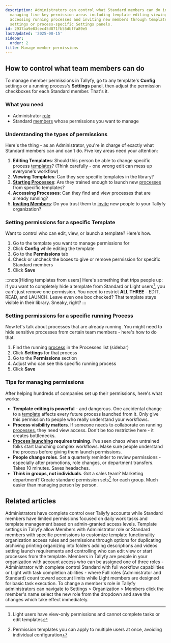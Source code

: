```yaml
---
description: Administrators can control what Standard members can do in Tallyfy by
  managing five key permission areas including template editing viewing starting processes
  accessing running processes and inviting new members through template-specific Config
  settings or process-specific Settings panels.
id: 2937aa9e83cec45d871fb55dbffa89e5
lastUpdated: '2025-08-15'
sidebar:
  order: 2
title: Manage member permissions
---
```



## How to control what team members can do

To manage member permissions in Tallyfy, go to any template's **Config** settings or a running process's **Settings** panel, then adjust the permission checkboxes for each Standard member. That's it.

### What you need
- Administrator [role](/products/pro/documenting/members/)
- Standard [members](/products/pro/documenting/members/) whose permissions you want to manage

### Understanding the types of permissions

Here's the thing - as an Administrator, you're in charge of exactly what Standard members can and can't do. Five key areas need your attention:

1. **Editing Templates**: Should this person be able to change specific process [templates](/products/pro/documenting/templates/)? (Think carefully - one wrong edit can mess up everyone's workflow)
2. **Viewing Templates**: Can they see specific templates in the library?
3. **[Starting Processes](/products/pro/launching/)**: Are they trained enough to launch new [processes](/products/pro/tracking-and-tasks/processes/) from specific templates?
4. **Accessing Processes**: Can they find and view processes that are already running?
5. **[Inviting Members](/products/pro/documenting/members/how-to-invite-and-activate-members-on-tallyfy/)**: Do you trust them to [invite](/products/pro/documenting/members/how-to-invite-and-activate-members-on-tallyfy/) new people to your Tallyfy organization?

### Setting permissions for a specific Template

Want to control who can edit, view, or launch a template? Here's how.
<Steps>
1. Go to the template you want to manage permissions for
2. Click **Config** while editing the template
3. Go to the **Permissions** tab
4. Check or uncheck the boxes to give or remove permission for specific Standard members
5. Click **Save**
</Steps>

:::note[Hiding templates from users]
Here's something that trips people up: if you want to completely hide a template from Standard or Light users[^1], you can't just remove one permission. You need to restrict **ALL THREE** - EDIT, READ, and LAUNCH. Leave even one box checked? That template stays visible in their library. Sneaky, right?
:::

### Setting permissions for a specific running Process

Now let's talk about processes that are already running. You might need to hide sensitive processes from certain team members - here's how to do that.
<Steps>
1. Find the running [process](/products/pro/tracking-and-tasks/processes/) in the Processes list (sidebar)
2. Click **Settings** for that process
3. Go to the **Permissions** section
4. Adjust who can see this specific running process
5. Click **Save**
</Steps>

### Tips for managing permissions

After helping hundreds of companies set up their permissions, here's what works:

- **Template editing is powerful** - and dangerous. One accidental change to a [template](/products/pro/documenting/templates/) affects every future process launched from it. Only give this permission to people who really understand your workflows.
- **Process visibility matters**. If someone needs to collaborate on running [processes](/products/pro/tracking-and-tasks/processes/), they need view access. Don't be too restrictive here - it creates bottlenecks.
- **[Process launching](/products/pro/launching/) requires training**. I've seen chaos when untrained folks start launching complex workflows. Make sure people understand the process before giving them launch permissions.
- **People change roles**. Set a quarterly reminder to review permissions - especially after promotions, role changes, or department transfers. Takes 10 minutes. Saves headaches.
- **Think in groups, not individuals**. Got a sales team? Marketing department? Create standard permission sets[^2] for each group. Much easier than managing person by person.



[^1]: Light users have view-only permissions and cannot complete tasks or edit templates
[^2]: Permission templates you can apply to multiple users at once, avoiding individual configuration

## Related articles
<CardGrid>
<LinkTitleCard header="<b>Members > Standard and admin members</b>" href="/products/pro/documenting/members/standard-admin-members/" > Administrators have complete control over Tallyfy accounts while Standard members have limited permissions focused on daily work tasks and template management based on admin-granted access levels. </LinkTitleCard>
<LinkTitleCard header="<b>Templates > Configure your template</b>" href="/products/pro/documenting/templates/config/" > Template settings in Tallyfy allow Members with Administrator role or Standard members with specific permissions to customize template functionality organization access rules and permissions through options for duplicating archiving printing organizing into folders adding descriptions and videos setting launch requirements and controlling who can edit view or start processes from the template. </LinkTitleCard>
<LinkTitleCard header="<b>Documenting > Members</b>" href="/products/pro/documenting/members/" > Members in Tallyfy are people in your organization with account access who can be assigned one of three roles - Administrator with complete control Standard with full workflow capabilities or Light with task completion abilities - where Full roles (Administrator and Standard) count toward account limits while Light members are designed for basic task execution. </LinkTitleCard>
<LinkTitleCard header="<b>Members > Change the role of a member</b>" href="/products/pro/documenting/members/how-can-i-change-a-members-role-in-tallyfy/" > To change a member's role in Tallyfy administrators can navigate to Settings > Organization > Members click the member's name select the new role from the dropdown and save the changes which take effect immediately. </LinkTitleCard>
</CardGrid>